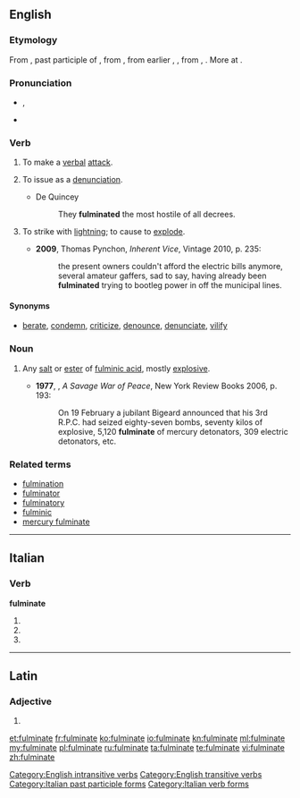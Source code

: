 ==English==
{{wikipedia}}

===Etymology===
From {{etyl|la|en}} {{term|fulminatus|fulminātus|lang=la}}, past participle of {{term|fulmino|fulminō|lighten, hurl or strike with lightning|lang=la}}, from {{term|fulmen||lightning which strikes and sets on fire, thunderbolt|lang=la}}, from earlier {{recons|fulgmen|lang=la}}, {{recons|fulgimen|lang=la}}, from {{term|fulgo|fulgō|lang=la}}, {{term|fulgeo|fulgeō|flash, lighten|lang=la}}. More at {{l|en|fulgent}}.

===Pronunciation===
* {{a|UK}} {{IPA|/ˈfʌlmɪneɪt/}}, {{X-SAMPA|/"fVlmIn.eIt/}}
* {{audio|en-us-fulminate.ogg|Audio (US)}}
{{rfap|UK|UK}}

===Verb===
{{en-verb|fulminates|fulminating|fulminated}}

# {{context|intransitive|figuratively|lang=en}} To make a [[verbal]] [[attack]].
# {{context|transitive|figuratively|lang=en}} To issue as a [[denunciation]].
#* De Quincey
#*: They '''fulminated''' the most hostile of all decrees.
# {{context|now|_|rare|lang=en}} To strike with [[lightning]]; to cause to [[explode]].
#* '''2009''', Thomas Pynchon, ''Inherent Vice'', Vintage 2010, p. 235:
#*: the present owners couldn't afford the electric bills anymore, several amateur gaffers, sad to say, having already been '''fulminated''' trying to bootleg power in off the municipal lines.

====Synonyms====
* {{sense|verbal attack}}  [[berate]], [[condemn]], [[criticize]], [[denounce]], [[denunciate]], [[vilify]]

===Noun===
{{en-noun}}

# {{context|chemistry|lang=en}} Any [[salt]] or [[ester]] of [[fulminic acid]], mostly [[explosive]].
#*'''1977''', {{w|Alistair Horne}}, ''A Savage War of Peace'', New York Review Books 2006, p. 193:
#*:On 19 February a jubilant Bigeard announced that his 3rd R.P.C. had seized eighty-seven bombs, seventy kilos of explosive, 5,120 '''fulminate''' of mercury detonators, 309 electric detonators, etc.

===Related terms===
* [[fulmination]]
* [[fulminator]]
* [[fulminatory]]
* [[fulminic]]
* [[mercury fulminate]]

[[Category:English intransitive verbs]]
[[Category:English transitive verbs]]

----

==Italian==

===Verb===
'''fulminate'''

# {{conjugation of|fulminare||2|p|pres|ind|lang=it}}
# {{conjugation of|fulminare||2|p|imp|lang=it}}
# {{feminine plural of|fulminato|lang=it}}

[[Category:Italian past participle forms]]
[[Category:Italian verb forms]]

----

==Latin==

===Adjective===
{{la-adj-form|fulmināte}}

# {{inflection of|fulminatus|fulminātus|voc|m|s|lang=la}}

[[et:fulminate]]
[[fr:fulminate]]
[[ko:fulminate]]
[[io:fulminate]]
[[kn:fulminate]]
[[ml:fulminate]]
[[my:fulminate]]
[[pl:fulminate]]
[[ru:fulminate]]
[[ta:fulminate]]
[[te:fulminate]]
[[vi:fulminate]]
[[zh:fulminate]]